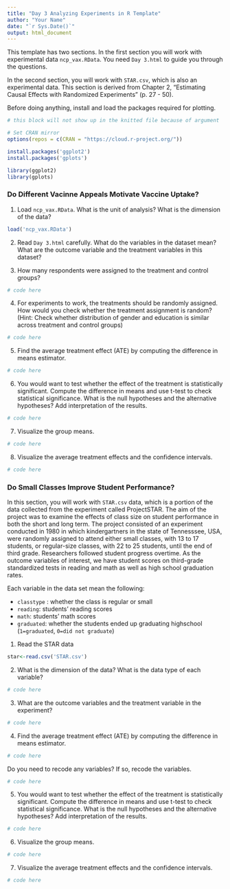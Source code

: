 ```yaml
---
title: "Day 3 Analyzing Experiments in R Template"
author: "Your Name"
date: "`r Sys.Date()`"
output: html_document
---
```


This template has two sections. In the first section you will work with experimental data `ncp_vax.RData`. You need `Day 3.html` to guide you through the questions.

In the second section, you will work with `STAR.csv`, which is also an experimental data. This section is derived from Chapter 2, "Estimating Causal Effects with Randomized Experiments" (p. 27 - 50).

Before doing anything, install and load the packages required for plotting.

```r
# this block will not show up in the knitted file because of argument 'include=FALSE'

# Set CRAN mirror
options(repos = c(CRAN = "https://cloud.r-project.org/"))

install.packages('ggplot2')
install.packages('gplots')

library(ggplot2)
library(gplots)
```

### Do Different Vacinne Appeals Motivate Vaccine Uptake?

1.  Load `ncp_vax.RData`. What is the unit of analysis? What is the dimension of the data? 

```r
load('ncp_vax.RData')
```

2. Read `Day 3.html` carefully. What do the variables in the dataset mean? What are the outcome variable and the treatment variables in this dataset?


3. How many respondents were assigned to the treatment and control groups?

```r
# code here
```

4. For experiments to work, the treatments should be randomly assigned. How would you check whether the treatment assignment is random? (Hint: Check whether distribution of gender and education is similar across treatment and control groups)

```r
# code here
```

5. Find the average treatment effect (ATE) by computing the difference in means estimator.

```r
# code here
```

6. You would want to test whether the effect of the treatment is statistically significant. Compute the difference in means and use t-test to check statistical significance. What is the null hypotheses and the alternative hypotheses? Add interpretation of the results.

```r
# code here
```

7. Visualize the group means.

```r
# code here
```

8. Visualize the average treatment effects and the confidence intervals.

```r
# code here
```

### Do Small Classes Improve Student Performance?

In this section, you will work with `STAR.csv` data, which is a portion of the data collected from the experiment called ProjectSTAR. The aim of the project was to examine the effects of class size on student performance in both the short and long term. The project consisted of an experiment conducted in 1980 in which kindergartners in the state of Tennesssee, USA, were randomly assigned to attend either small classes, with 13 to 17 students, or regular-size classes, with 22 to 25 students, until the end of third grade.  Researchers followed student progress overtime. As the outcome variables of interest, we have student scores on third-grade standardized tests in reading and math as well as high school graduation rates.

Each variable in the data set mean the following:

- `classtype` : whether the class is regular or small
- `reading`: students' reading scores
- `math`: students' math scores
- `graduated`: whether the students ended up graduating highschool (`1=graduated`, `0=did not graduate`)

1. Read the STAR data

```r
star<-read.csv('STAR.csv')
```

2. What is the dimension of the data? What is the data type of each variable?

```r
# code here
```

3. What are the outcome variables and the treatment variable in the experiment?

```r
# code here
```

4. Find the average treatment effect (ATE) by computing the difference in means estimator. 

```r
# code here
```

Do you need to recode any variables? If so, recode the variables.

```r
# code here
```

5. You would want to test whether the effect of the treatment is statistically significant. Compute the difference in means and use t-test to check statistical significance. What is the null hypotheses and the alternative hypotheses? Add interpretation of the results.

```r
# code here
```

6. Visualize the group means.

```r
# code here
```

7. Visualize the average treatment effects and the confidence intervals.

```r
# code here
```

